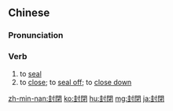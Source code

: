 {{also|封闭}}
==Chinese==
{{zh-forms|s=封闭}}

===Pronunciation===
{{zh-pron
|m=fēngbì
|c=fung1 bai3
|cat=v
}}

===Verb===
{{zh-verb}}

# to [[seal]]
# to [[close]]; to [[seal off]]; to [[close down]]

{{zh-cat|Advanced}}

[[zh-min-nan:封閉]]
[[ko:封閉]]
[[hu:封閉]]
[[mg:封閉]]
[[ja:封閉]]